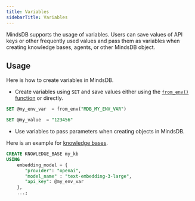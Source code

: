 ```yaml
---
title: Variables
sidebarTitle: Variables
---
```


MindsDB supports the usage of variables. Users can save values of API keys or other frequently used values and pass them as variables when creating knowledge bases, agents, or other MindsDB object.

## Usage

Here is how to create variables in MindsDB.

* Create variables using `SET` and save values either using the [`from_env()` function](/mindsdb_sql/functions/from_env) or directly.

```sql
SET @my_env_var  = from_env("MDB_MY_ENV_VAR")

SET @my_value  = "123456"
```

* Use variables to pass parameters when creating objects in MindsDB.

Here is an example for [knowledge bases](/mindsdb_sql/knowledge_bases/overview).

```sql
CREATE KNOWLEDGE_BASE my_kb
USING
    embedding_model = {
       "provider": "openai",
       "model_name" : "text-embedding-3-large",
       "api_key": @my_env_var
    },
    ...;
```
